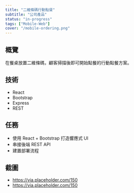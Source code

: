 ```yaml
---
title: "二維條碼行動點餐"
subtitle: "公司產品"
status: "in-progress"
tags: ["Mobile-Web"]
cover: "/mobile-ordering.png"
---
```


## 概覽

在餐桌放置二維條碼，顧客掃描後即可開始點餐的行動點餐方案。

## 技術

- React
- Bootstrap
- Express
- REST

## 任務

- 使用 React + Bootstrap 打造響應式 UI
- 串接後端 REST API
- 建置部署流程

## 截圖

- https://via.placeholder.com/150
- https://via.placeholder.com/150
